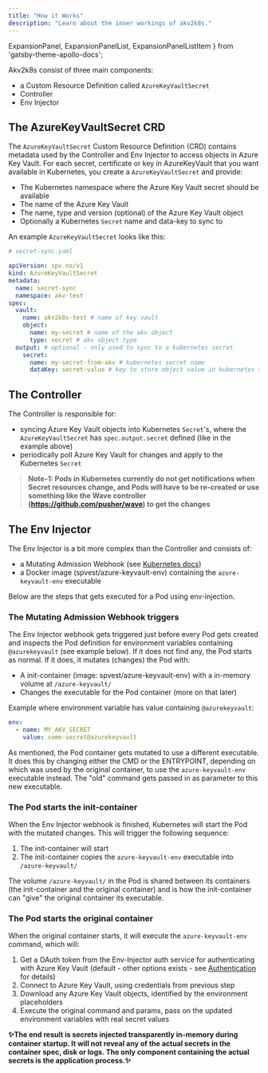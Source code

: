 ```yaml
---
title: "How it Works"
description: "Learn about the inner workings of akv2k8s."
---
```


  ExpansionPanel,
  ExpansionPanelList,
  ExpansionPanelListItem
} from 'gatsby-theme-apollo-docs';

Akv2k8s consist of three main components:

* a Custom Resource Definition called `AzureKeyVaultSecret`
* Controller
* Env Injector

## The AzureKeyVaultSecret CRD

The `AzureKeyVaultSecret` Custom Resource Definition (CRD) contains metadata used by the Controller and Env Injector to access objects in Azure Key Vault. For each secret, certificate or key in AzureKeyVault that you want available in Kubernetes, you create a `AzureKeyVaultSecret` and provide:

* The Kubernetes namespace where the Azure Key Vault secret should be available
* The name of the Azure Key Vault
* The name, type and version (optional) of the Azure Key Vault object
* Optionally a Kubernetes `Secret` name and data-key to sync to 

An example `AzureKeyVaultSecret` looks like this:

```yaml
# secret-sync.yaml

apiVersion: spv.no/v1
kind: AzureKeyVaultSecret
metadata:
  name: secret-sync 
  namespace: akv-test
spec:
  vault:
    name: akv2k8s-test # name of key vault
    object:
      name: my-secret # name of the akv object
      type: secret # akv object type
  output: # optional - only used to sync to a kubernetes secret
    secret: 
      name: my-secret-from-akv # kubernetes secret name
      dataKey: secret-value # key to store object value in kubernetes secret
```

## The Controller

The Controller is responsible for:

* syncing Azure Key Vault objects into Kubernetes `Secret`'s, where the `AzureKeyVaultSecret` has `spec.output.secret` defined (like in the example above)
* periodically poll Azure Key Vault for changes and apply to the Kubernetes `Secret`

> **Note-1: Pods in Kubernetes currently do not get notifications when Secret resources change, and Pods will have to be re-created or use something like the Wave controller (https://github.com/pusher/wave) to get the changes**

## The Env Injector

The Env Injector is a bit more complex than the Controller and consists of:

* a Mutating Admission Webhook (see [Kubernetes docs](https://kubernetes.io/docs/reference/access-authn-authz/admission-controllers/#mutatingadmissionwebhook))
* a Docker image (spvest/azure-keyvault-env) containing the `azure-keyvault-env` executable

Below are the steps that gets executed for a Pod using env-injection.
  
<ExpansionPanelList>
<ExpansionPanelListItem number="1">

### The Mutating Admission Webhook triggers

The Env Injector webhook gets triggered just before every Pod gets created and inspects the Pod definition for environment variables containing `@azurekeyvault` (see example below). If it does not find any, the Pod starts as normal. If it does, it mutates (changes) the Pod with:

* A init-container (image: spvest/azure-keyvault-env) with a in-memory volume at `/azure-keyvault/`
* Changes the executable for the Pod container (more on that later)

Example where environment variable has value containing `@azurekeyvault`:

```yaml
env:
  - name: MY_AKV_SECRET
    value: some-secret@azurekeyvault
```

As mentioned, the Pod container gets mutated to use a different executable. It does this by changing either the CMD or the ENTRYPOINT, depending on which was used by the original container, to use the `azure-keyvault-env` executable instead. The "old" command gets passed in as parameter to this new executable.

</ExpansionPanelListItem>
<ExpansionPanelListItem number="2">

### The Pod starts the init-container

When the Env Injector webhook is finished, Kubernetes will start the Pod with the mutated changes. This will trigger the following sequence:

1. The init-container will start
2. The init-container copies the `azure-keyvault-env` executable into `/azure-keyvault/`

The volume `/azure-keyvault/` in the Pod is shared between its containers (the init-container and the original container) and is how the init-container can "give" the original container its executable.

</ExpansionPanelListItem>
<ExpansionPanelListItem number="3">

### The Pod starts the original container

When the original container starts, it will execute the `azure-keyvault-env` command, which will:

1. Get a OAuth token from the Env-Injector auth service for authenticating with Azure Key Vault (default - other options exists - see [Authentication](security/authentication) for details)
2. Connect to Azure Key Vault, using credentials from previous step
3. Download any Azure Key Vault objects, identified by the environment placeholders
4. Execute the original command and params, pass on the updated environment variables with real secret values

</ExpansionPanelListItem>
<ExpansionPanelListItem number="check">

**✨The end result is secrets injected transparently in-memory during container startup. It will not reveal any of the actual secrets in the container spec, disk or logs. The only component containing the actual secrets is the application process.✨**

</ExpansionPanelListItem>
</ExpansionPanelList>
